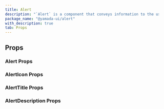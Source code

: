 ```yaml
---
title: Alert
description: "`Alert` is a component that conveys information to the user."
package_name: "@yamada-ui/alert"
with_description: true
tab: Props
---
```


## Props

### Alert Props

<PropsCard
  name="colorScheme"
  type='"whiteAlpha" | "blackAlpha" | "gray" | "zinc" | "neutral" | "stone" | "red" | "rose" | "pink" | "orange" | "amber" | "yellow" | "lime" | "green" | "emerald" | "teal" | "cyan" | "sky" | "blue" | "indigo" | "violet" | "purple" | "fuchsia"'
  description="The visual color appearance of the component."
/>
<PropsCard name="size" type="string" description="The size of the Alert." />
<PropsCard
  name="status"
  type='"info" | "success" | "warning" | "error" | "loading"'
  description="The status of the alert."
/>
<PropsCard
  name="variant"
  type='"basic" | "subtle" | "solid" | "island-accent" | "left-accent" | "top-accent"'
  description="The variant of the Alert."
/>

### AlertIcon Props

<PropsCard
  name="variant"
  type='type ONLY_FOR_FORMAT =
  | "audio"
  | "grid"
  | "oval"
  | "dots"
  | "puff"
  | "rings"
  | "circles"'
/>

### AlertTitle Props

### AlertDescription Props
